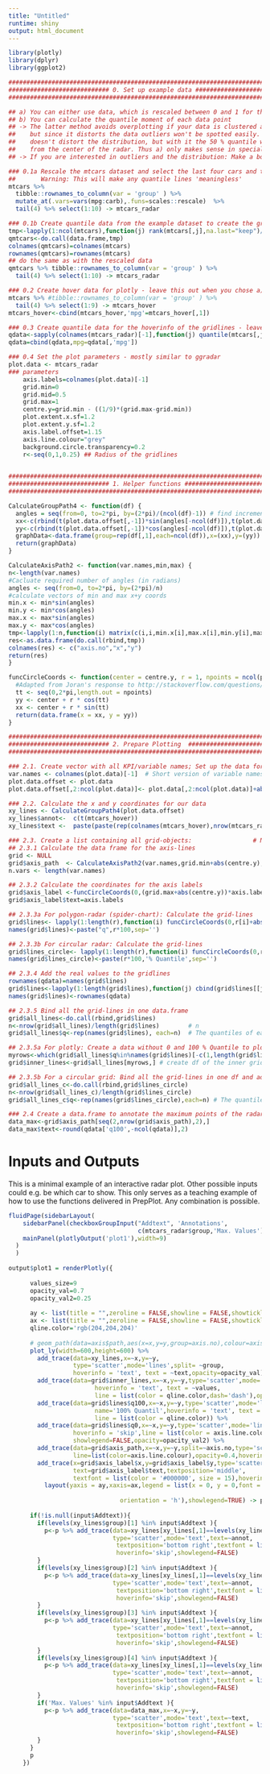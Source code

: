 ---
title: "Untitled"
runtime: shiny
output: html_document
---

```{r, include=FALSE}
library(plotly)
library(dplyr)
library(ggplot2)

#####################################################################################################
############################ 0. Set up example data ####################################################
#####################################################################################################

## a) You can either use data, which is rescaled between 0 and 1 for the radar OR
## b) You can calculate the quantile moment of each data point
## -> The latter method avoids overplotting if your data is clustered and provides meaningful grid-lines, 
##    but since it distorts the data outliers won't be spotted easily. The first method
##    doesn't distort the distribution, but with it the 50 % quantile will be on a different distance
##    from the center of the radar. Thus a) only makes sense in special situations. 
## -> If you are interested in outliers and the distribution: Make a boxplot! Not a radar ;)

### 0.1a Rescale the mtcars dataset and select the last four cars and the first nine variables 
##       Warning: This will make any quantile lines 'meaningless'
mtcars %>%
  tibble::rownames_to_column(var = 'group' ) %>%
  mutate_at(.vars=vars(mpg:carb),.funs=scales::rescale)  %>%
  tail(4) %>% select(1:10) -> mtcars_radar

### 0.1b Create quantile data from the example dataset to create the grid (recommended)
tmp<-lapply(1:ncol(mtcars),function(j) rank(mtcars[,j],na.last="keep")/sum(!is.na(mtcars[,j])))
qmtcars<-do.call(data.frame,tmp)
colnames(qmtcars)=colnames(mtcars)
rownames(qmtcars)=rownames(mtcars)
## do the same as with the rescaled data
qmtcars %>% tibble::rownames_to_column(var = 'group' ) %>%
  tail(4) %>% select(1:10) -> mtcars_radar

### 0.2 Create hover data for plotly - leave this out when you chose a)
mtcars %>% #tibble::rownames_to_column(var = 'group' ) %>% 
  tail(4) %>% select(1:9) -> mtcars_hover
mtcars_hover<-cbind(mtcars_hover,'mpg'=mtcars_hover[,1])

### 0.3 Create quantile data for the hoverinfo of the gridlines - leave this out when you chose a)
qdata<-sapply(colnames(mtcars_radar)[-1],function(j) quantile(mtcars[,j],probs = seq(0,1,0.25)))
qdata=cbind(qdata,mpg=qdata[,'mpg'])

### 0.4 Set the plot parameters - mostly similar to ggradar
plot.data <- mtcars_radar
### parameters
    axis.labels=colnames(plot.data)[-1]                             
    grid.min=0  
    grid.mid=0.5
    grid.max=1  
    centre.y=grid.min - ((1/9)*(grid.max-grid.min))
    plot.extent.x.sf=1.2
    plot.extent.y.sf=1.2
    axis.label.offset=1.15
    axis.line.colour="grey"
    background.circle.transparency=0.2
    r<-seq(0,1,0.25) ## Radius of the gridlines

                                 
#####################################################################################################
############################ 1. Helper functions ####################################################
#####################################################################################################

CalculateGroupPath4 <- function(df) {
  angles = seq(from=0, to=2*pi, by=(2*pi)/(ncol(df)-1)) # find increment
  xx<-c(rbind(t(plot.data.offset[,-1])*sin(angles[-ncol(df)]),t(plot.data.offset[,2])*sin(angles[1])))
  yy<-c(rbind(t(plot.data.offset[,-1])*cos(angles[-ncol(df)]),t(plot.data.offset[,2])*cos(angles[1])))
  graphData<-data.frame(group=rep(df[,1],each=ncol(df)),x=(xx),y=(yy))
  return(graphData)
}

CalculateAxisPath2 <- function(var.names,min,max) {
n<-length(var.names)
#Cacluate required number of angles (in radians)
angles <- seq(from=0, to=2*pi, by=(2*pi)/n)
#calculate vectors of min and max x+y coords
min.x <- min*sin(angles)
min.y <- min*cos(angles)
max.x <- max*sin(angles)
max.y <- max*cos(angles)
tmp<-lapply(1:n,function(i) matrix(c(i,i,min.x[i],max.x[i],min.y[i],max.y[i]),2,3))
res<-as.data.frame(do.call(rbind,tmp))
colnames(res) <- c("axis.no","x","y")
return(res)
}

funcCircleCoords <- function(center = centre.y, r = 1, npoints = ncol(plot.data)){
  #Adapted from Joran's response to http://stackoverflow.com/questions/6862742/draw-a-circle-with-ggplot2
  tt <- seq(0,2*pi,length.out = npoints)
  yy <- center + r * cos(tt)
  xx <- center + r * sin(tt)
  return(data.frame(x = xx, y = yy))
}

#####################################################################################################
############################ 2. Prepare Plotting  ####################################################
#####################################################################################################

### 2.1. Create vector with all KPI/variable names; Set up the data for plotting 
var.names <- colnames(plot.data)[-1]  # Short version of variable names 
plot.data.offset <- plot.data
plot.data.offset[,2:ncol(plot.data)]<- plot.data[,2:ncol(plot.data)]+abs(centre.y)

### 2.2. Calculate the x and y coordinates for our data
xy_lines <- CalculateGroupPath4(plot.data.offset)
xy_lines$annot<-  c(t(mtcars_hover))
xy_lines$text <-  paste(paste(rep(colnames(mtcars_hover),nrow(mtcars_radar)),xy_lines$annot,sep=": "),'<br />')

### 2.3. Create a list containing all grid-objects:                 # Note for shiny: All elements of `grid` are static
## 2.3.1 Calculate the data frame for the axis-lines
grid <- NULL
grid$axis_path  <- CalculateAxisPath2(var.names,grid.min+abs(centre.y),grid.max+abs(centre.y))
n.vars <- length(var.names)

## 2.3.2 Calculate the coordinates for the axis labels
grid$axis_label <-funcCircleCoords(0,(grid.max+abs(centre.y))*axis.label.offset,ncol(plot.data))[-ncol(plot.data),]
grid$axis_label$text=axis.labels

## 2.3.3a For polygon-radar (spider-chart): Calculate the grid-lines
grid$lines<- lapply(1:length(r),function(i) funcCircleCoords(0,r[i]+abs(centre.y),ncol(plot.data)))
names(grid$lines)<-paste("q",r*100,sep='')

## 2.3.3b For circular radar: Calculate the grid-lines
grid$lines_circle<- lapply(1:length(r),function(i) funcCircleCoords(0,r[i]+abs(centre.y),ncol(plot.data)*(2^7)))
names(grid$lines_circle)<-paste(r*100,'% Quantile',sep='')

## 2.3.4 Add the real values to the gridlines
rownames(qdata)=names(grid$lines)
grid$lines<-lapply(1:length(grid$lines),function(j) cbind(grid$lines[[j]],values=round(qdata[names(grid$lines[j]),],2)))
names(grid$lines)<-rownames(qdata)

## 2.3.5 Bind all the grid-lines in one data.frame
grid$all_lines<-do.call(rbind,grid$lines)
n<-nrow(grid$all_lines)/length(grid$lines)        # n 
grid$all_lines$q<-rep(names(grid$lines), each=n)  # The quantiles of each grid

## 2.3.5a For plotly: Create a data without 0 and 100 % Quantile to plot all grid-lines at once
myrows<-which(grid$all_lines$q%in%names(grid$lines)[-c(1,length(grid$lines))]) # Select all quantiles except q0 & q100
grid$inner_lines<-grid$all_lines[myrows,] # create df of the inner grid values

## 2.3.5b For a circular grid: Bind all the grid-lines in one df and add the real values
grid$all_lines_c<-do.call(rbind,grid$lines_circle)
n<-nrow(grid$all_lines_c)/length(grid$lines_circle)
grid$all_lines_c$q<-rep(names(grid$lines_circle),each=n) # The quantiles of each grid

### 2.4 Create a data.frame to annotate the maximum points of the radar-chart
data_max<-grid$axis_path[seq(2,nrow(grid$axis_path),2),]
data_max$text<-round(qdata['q100',-ncol(qdata)],2)
```

# Inputs and Outputs

This is a minimal example of an interactive radar plot. Other possible inputs could e.g. be which car to show. This only serves as a teaching example of how to use the functions delivered in PrepPlot. Any combination is possible. 

```{r eruptions, echo=FALSE, fig.height=11, out.height='600px'}
fluidPage(sidebarLayout(
    sidebarPanel(checkboxGroupInput("Addtext", 'Annotations',
                                    c(mtcars_radar$group,'Max. Values')),width = 3),
    mainPanel(plotlyOutput('plot1'),width=9)
  )
  )
  
output$plot1 = renderPlotly({
      
      values_size=9
      opacity_val=0.7
      opacity_val2=0.25
      
      ay <- list(title = "",zeroline = FALSE,showline = FALSE,showticklabels = FALSE, showgrid = FALSE)
      ax <- list(title = "",zeroline = FALSE,showline = FALSE,showticklabels = FALSE, showgrid = FALSE)
      qline.color='rgb(204,204,204)'
          
      # geom_path(data=axis$path,aes(x=x,y=y,group=axis.no),colour=axis.line.colour,alpha=0.4)
      plot_ly(width=600,height=600) %>% 
        add_trace(data=xy_lines,x=~x,y=~y,
                  type='scatter',mode='lines',split= ~group,
                  hoverinfo = 'text', text = ~text,opacity=opacity_val) %>% 
        add_trace(data=grid$inner_lines,x=~x,y=~y,type='scatter',mode='lines',split=~q,
                        hoverinfo = 'text', text = ~values,
                        line = list(color = qline.color,dash='dash'),opacity=opacity_val2) %>% 
        add_trace(data=grid$lines$q100,x=~x,y=~y,type='scatter',mode='lines',
                        name='100% Quantil',hoverinfo = 'text', text = ~values,
                        line = list(color = qline.color)) %>% 
        add_trace(data=grid$lines$q0,x=~x,y=~y,type='scatter',mode='lines',name='100% Quantil',
                  hoverinfo = 'skip',line = list(color = axis.line.colour),
                  showlegend=FALSE,opacity=opacity_val2) %>% 
        add_trace(data=grid$axis_path,x=~x,y=~y,split=~axis.no,type='scatter',mode='lines',
                  line=list(color=axis.line.colour),opacity=0.4,hoverinfo='skip',showlegend=F) %>%
        add_trace(x=grid$axis_label$x,y=grid$axis_label$y,type='scatter',mode='text',
                  text=grid$axis_label$text,textposition='middle',
                  textfont = list(color = '#000000', size = 15),hoverinfo='skip',showlegend=FALSE) %>%
          layout(yaxis = ay,xaxis=ax,legend = list(x = 0, y = 0,font = list(family = "sans-serif", 
                                                                            size = 14, color = "#000"),
                               orientation = 'h'),showlegend=TRUE) -> p
      
      if(!is.null(input$Addtext)){
        if(levels(xy_lines$group)[1] %in% input$Addtext ){
          p<-p %>% add_trace(data=xy_lines[xy_lines[,1]==levels(xy_lines$group)[1],],x=~x,y=~y,
                             type='scatter',mode='text',text=~annot,
                              textposition='bottom right',textfont = list(color = '#000000', size = values_size),
                              hoverinfo='skip',showlegend=FALSE)    
        }
        if(levels(xy_lines$group)[2] %in% input$Addtext ){
          p<-p %>% add_trace(data=xy_lines[xy_lines[,1]==levels(xy_lines$group)[2],],x=~x,y=~y,
                             type='scatter',mode='text',text=~annot,
                              textposition='bottom right',textfont = list(color = '#000000', size = values_size),
                              hoverinfo='skip',showlegend=FALSE)    
        }
        if(levels(xy_lines$group)[3] %in% input$Addtext ){
          p<-p %>% add_trace(data=xy_lines[xy_lines[,1]==levels(xy_lines$group)[3],],x=~x,y=~y,
                             type='scatter',mode='text',text=~annot,
                              textposition='bottom right',textfont = list(color = '#000000', size = values_size),
                              hoverinfo='skip',showlegend=FALSE)    
        }
        if(levels(xy_lines$group)[4] %in% input$Addtext ){
          p<-p %>% add_trace(data=xy_lines[xy_lines[,1]==levels(xy_lines$group)[4],],x=~x,y=~y,
                             type='scatter',mode='text',text=~annot,
                              textposition='bottom right',textfont = list(color = '#000000', size = values_size),
                              hoverinfo='skip',showlegend=FALSE)    
        }
        if('Max. Values' %in% input$Addtext ){
          p<-p %>% add_trace(data=data_max,x=~x,y=~y,
                             type='scatter',mode='text',text=~text,
                              textposition='bottom right',textfont = list(color = '#000000', size = values_size),
                              hoverinfo='skip',showlegend=FALSE)    
        }
      }
      p
    })
```

